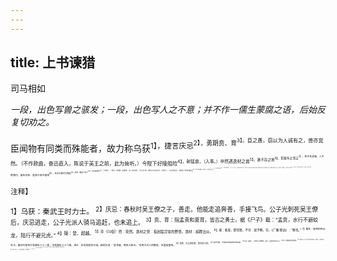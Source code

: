 ```yaml
---
---
---
```

title: 上书谏猎
---



司马相如

*一段，出色写兽之骇发；一段，出色写人之不意；并不作一儒生蒙腐之语，后始反复切劝之。*

臣闻物有同类而殊能者，故力称乌获<sup>1】，捷言庆忌<sup>2】，勇期贲、育<sup>3】。臣之愚，窃以为人诚有之，兽亦宜然。（不作款曲，奋迅直入，陈说于英主之前，此为耸听。）今陛下好陵阻险<sup>4】，射猛兽，（入事。）卒然遇逸材之兽<sup>5】，骇不存之地<sup>6】，犯属车之清尘<sup>7】，舆不及还辕，人不暇施巧，虽有乌获、逢蒙之技不能用<sup>8】，枯木朽株尽为难矣<sup>9】。是胡、越起于毂下<sup>10】，而羌夷接轸也<sup>11】，岂不殆哉！（一笔所写，如有数层，最是精神。一段，写兽之骇发。）虽万全而无患，然本非天子之所宜近也。（转落而下。）
且夫清道而后行，中路而驰，犹时有衔橛之变<sup>17】。而况涉乎蓬蒿，驰乎丘坟，前有利兽之乐<sup>13】，而内无存变之意<sup>19】，其为祸也不亦难矣！（一段，写人之不意。）夫轻万乘之重不以为安，乐出万有一危之途以为娱，臣窃为陛下不取。
盖明者远见于未萌，而知者避危于无形，祸固多藏于隐微，而发于人之所忽者也，故鄙谚曰：“家累千金，坐不垂堂<sup>15】。”此言虽小，可以谕大。臣愿陛下留意。（反复明切，到底无一蒙腐语。）

<sup>注释】

<sup>1】乌获：秦武王时力士。
<sup>2】庆忌：春秋时吴王僚之子，善走。他能走追奔善，手接飞鸟。公子光刺死吴王僚后，庆忌逃走，公子光派人骑马追赶，也未追上。
<sup>3】贲、育：指孟责和夏育，皆古之勇士。据《尸子》载：“孟贲，水行不避蛟龙，陆行不避兄虎。”
<sup>4】陵：登，超越。
<sup>5】卒（cù促）然：突然。逸材之兽：指凶猛异常的野兽。逸材：超群出众。
<sup>6】骇：骇发，即惊窜。不存：犹不察。存，《广雅·释诂》：“察也。”
<sup>7】属车：皇帝的侍从车子。秦汉时皇帝大驾属车八十一乘，法驾属车三十六乘。清尘：车后扬起的尘埃。颜师古说：“言清者，尊贵之意也。”后用为对人的敬称，这里指皇帝。
<sup>8】逢蒙：古之善射者，曾学射于羿。
<sup>9】枯木朽株：干枯的树枝和腐朽的树根。
<sup>10】毂（gǔ谷）：车轮中心的圆木。毂下：指皇帝车驾之下。
<sup>11】轸：车箱底部后面的横木。
<sup>12】衔橛之变：指马口所衔的横木或断，或脱出，以致车翻人伤。橛（jué决）：马口衔的横木，即马橛子。
<sup>13】利：贪。
<sup>14】存变：留心变故。
<sup>15】垂堂：靠近堂边。连上句言富人之子很自爱，连堂边都不敢坐，怕屋瓦掉下砸伤他。